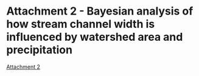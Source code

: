 

# **Attachment 2 - Bayesian analysis of how stream channel width is influenced by watershed area and precipitation** {-}

[Attachment 2](https://www.poissonconsulting.ca/f/859859031)


